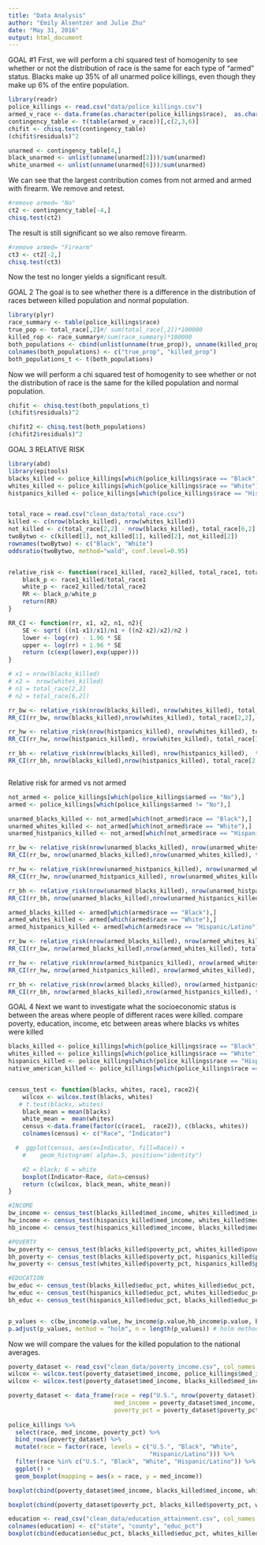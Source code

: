 ```yaml
---
title: "Data Analysis"
author: "Emily Alsentzer and Julie Zhu"
date: "May 31, 2016"
output: html_document
---
```

GOAL #1
First, we will perform a chi squared test of homogenity to see whether or not the distribution of race is the same for each type of "armed" status. Blacks make up 35% of all unarmed police killings, even though they make up 6% of the entire population.
```r
library(readr)
police_killings <- read.csv("data/police_killings.csv")
armed_v_race <- data.frame(as.character(police_killings$race),  as.character(police_killings$armed))
contingency_table <- t(table(armed_v_race))[,c(2,3,6)]
chifit <- chisq.test(contingency_table)
(chifit$residuals)^2

unarmed <- contingency_table[4,]
black_unarmed <- unlist(unname(unarmed[2]))/sum(unarmed)
white_unarmed <- unlist(unname(unarmed[6]))/sum(unarmed)
```

We can see that the largest contribution comes from not armed and armed with firearm. We remove and retest. 
```r
#remove armed= "No"
ct2 <- contingency_table[-4,]
chisq.test(ct2)
```

The result is still significant so we also remove firearm. 
```r
#remove armed= "Firearm"
ct3 <- ct2[-2,]
chisq.test(ct3)
```
Now the test no longer yields a significant result. 

GOAL 2
The goal is to see whether there is a difference in the distribution of races between killed population and normal population.
```r
library(plyr)
race_summary <- table(police_killings$race)
true_pop <- total_race[,2]#/ sum(total_race[,2])*100000
killed_rop <- race_summary#/sum(race_summary)*100000
both_populations <- cbind(unlist(unname(true_prop)), unname(killed_prop))
colnames(both_populations) <- c("true_prop", "killed_prop")
both_populations_t <- t(both_populations)
```

Now we will perform a chi squared test of homogenity to see whether or not the distribution of race is the same for the killed population and normal population.

```r
chifit <- chisq.test(both_populations_t)
(chifit$residuals)^2

chifit2 <- chisq.test(both_populations)
(chifit2$residuals)^2
```

GOAL 3
RELATIVE RISK
```r
library(abd)
library(epitools)
blacks_killed <- police_killings[which(police_killings$race == "Black"),]
whites_killed <- police_killings[which(police_killings$race == "White"),]
histpanics_killed <- police_killings[which(police_killings$race == "Hispanic/Latino"),]


total_race = read.csv("clean_data/total_race.csv")
killed <- c(nrow(blacks_killed), nrow(whites_killed))
not_killed <- c(total_race[2,2] - nrow(blacks_killed), total_race[6,2] - nrow(whites_killed))
twoBytwo <- c(killed[1], not_killed[1], killed[2], not_killed[2])
rownames(twoBytwo) <- c("Black", "White")
oddsratio(twoBytwo, method="wald", conf.level=0.95)


relative_risk <- function(race1_killed, race2_killed, total_race1, total_race2){
    black_p <- race1_killed/total_race1
    white_p <- race2_killed/total_race2
    RR <- black_p/white_p  
    return(RR)
}

RR_CI <- function(rr, x1, x2, n1, n2){
    SE <- sqrt( ((n1-x1)/x1)/n1 + ((n2-x2)/x2)/n2 )
    lower <- log(rr) - 1.96 * SE
    upper <- log(rr) + 1.96 * SE
    return (c(exp(lower),exp(upper)))
}

# x1 = nrow(blacks_killed)
# x2 =  nrow(whites_killed)
# n1 = total_race[2,2]
# n2 = total_race[6,2])

rr_bw <- relative_risk(nrow(blacks_killed), nrow(whites_killed), total_race[2,2], total_race[6,2])
RR_CI(rr_bw, nrow(blacks_killed),nrow(whites_killed), total_race[2,2], total_race[6,2])

rr_hw <- relative_risk(nrow(histpanics_killed), nrow(whites_killed), total_race[3,2], total_race[6,2])
RR_CI(rr_hw, nrow(histpanics_killed), nrow(whites_killed), total_race[3,2], total_race[6,2])

rr_bh <- relative_risk(nrow(blacks_killed), nrow(histpanics_killed),  total_race[2,2], total_race[3,2])
RR_CI(rr_bh, nrow(blacks_killed),nrow(histpanics_killed), total_race[2,2], total_race[3,2])



```

Relative risk for armed vs not armed
```r
not_armed <- police_killings[which(police_killings$armed == "No"),]
armed <- police_killings[which(police_killings$armed != "No"),]

unarmed_blacks_killed <- not_armed[which(not_armed$race == "Black"),]
unarmed_whites_killed <- not_armed[which(not_armed$race == "White"),]
unarmed_histpanics_killed <- not_armed[which(not_armed$race == "Hispanic/Latino"),]

rr_bw <- relative_risk(nrow(unarmed_blacks_killed), nrow(unarmed_whites_killed), total_race[2,2], total_race[6,2])
RR_CI(rr_bw, nrow(unarmed_blacks_killed),nrow(unarmed_whites_killed), total_race[2,2], total_race[6,2])

rr_hw <- relative_risk(nrow(unarmed_histpanics_killed), nrow(unarmed_whites_killed), total_race[3,2], total_race[6,2])
RR_CI(rr_hw, nrow(unarmed_histpanics_killed), nrow(unarmed_whites_killed), total_race[3,2], total_race[6,2])

rr_bh <- relative_risk(nrow(unarmed_blacks_killed), nrow(unarmed_histpanics_killed),  total_race[2,2], total_race[3,2])
RR_CI(rr_bh, nrow(unarmed_blacks_killed),nrow(unarmed_histpanics_killed), total_race[2,2], total_race[3,2])

armed_blacks_killed <- armed[which(armed$race == "Black"),]
armed_whites_killed <- armed[which(armed$race == "White"),]
armed_histpanics_killed <- armed[which(armed$race == "Hispanic/Latino"),]

rr_bw <- relative_risk(nrow(armed_blacks_killed), nrow(armed_whites_killed), total_race[2,2], total_race[6,2])
RR_CI(rr_bw, nrow(armed_blacks_killed),nrow(armed_whites_killed), total_race[2,2], total_race[6,2])

rr_hw <- relative_risk(nrow(armed_histpanics_killed), nrow(armed_whites_killed), total_race[3,2], total_race[6,2])
RR_CI(rr_hw, nrow(armed_histpanics_killed), nrow(armed_whites_killed), total_race[3,2], total_race[6,2])

rr_bh <- relative_risk(nrow(armed_blacks_killed), nrow(armed_histpanics_killed),  total_race[2,2], total_race[3,2])
RR_CI(rr_bh, nrow(armed_blacks_killed),nrow(armed_histpanics_killed), total_race[2,2], total_race[3,2])


```



GOAL 4
Next we want to investigate what the socioeconomic status is between the areas where people of different races were killed.
compare poverty, education, income, etc between areas where blacks vs whites were killed

```r
blacks_killed <- police_killings[which(police_killings$race == "Black"),]
whites_killed <- police_killings[which(police_killings$race == "White"),]
hispanics_killed <- police_killings[which(police_killings$race == "Hispanic/Latino"),]
native_american_killed <- police_killings[which(police_killings$race == "Native American"),]


census_test <- function(blacks, whites, race1, race2){
    wilcox <- wilcox.test(blacks, whites)
   # t.test(blacks, whites) 
    black_mean = mean(blacks)
    white_mean =  mean(whites)
    census <-data.frame(factor(c(race1,  race2)), c(blacks, whites))
    colnames(census) <- c("Race", "Indicator")

  #  ggplot(census, aes(x=Indicator, fill=Race)) +
    #    geom_histogram( alpha=.5, position="identity")

    #2 = black; 6 = white
    boxplot(Indicator~Race, data=census)
    return (c(wilcox, black_mean, white_mean))
}

#INCOME
bw_income <- census_test(blacks_killed$med_income, whites_killed$med_income, blacks_killed$race, whites_killed$race) #significant
hw_income <- census_test(hispanics_killed$med_income, whites_killed$med_income, hispanics_killed$race, whites_killed$race) #significant
hb_income <- census_test(hispanics_killed$med_income, blacks_killed$med_income, hispanics_killed$race, blacks_killed$race) #significant

#POVERTY
bw_poverty <- census_test(blacks_killed$poverty_pct, whites_killed$poverty_pct, blacks_killed$race, whites_killed$race) # Not significant
bh_poverty <- census_test(blacks_killed$poverty_pct, hispanics_killed$poverty_pct, blacks_killed$race, hispanics_killed$race)
hw_poverty <- census_test(whites_killed$poverty_pct, hispanics_killed$poverty_pct, whites_killed$race, hispanics_killed$race)

#EDUCATION
bw_educ <- census_test(blacks_killed$educ_pct, whites_killed$educ_pct, blacks_killed$race, whites_killed$race) # Not significant
hw_educ <- census_test(hispanics_killed$educ_pct, whites_killed$educ_pct, hispanics_killed$race, whites_killed$race) # Not significant
bh_educ <- census_test(hispanics_killed$educ_pct, blacks_killed$educ_pct, hispanics_killed$race, blacks_killed$race) # Not significant


p_values <- c(bw_income$p.value, hw_income$p.value,hb_income$p.value, bw_poverty$p.value, bh_poverty$p.value, hw_poverty$p.value, bw_educ$p.value, hw_educ$p.value, bh_educ$p.value)
p.adjust(p_values, method = "holm", n = length(p_values)) # holm method

```

Now we will compare the values for the killed population to the national averages.
```r
poverty_dataset <- read_csv("clean_data/poverty_income.csv", col_names = TRUE)
wilcox <- wilcox.test(poverty_dataset$med_income, police_killings$med_income)
wilcox <- wilcox.test(poverty_dataset$med_income, blacks_killed$med_income)

poverty_dataset <- data_frame(race = rep("U.S.", nrow(poverty_dataset)),
                              med_income = poverty_dataset$med_income,
                              poverty_pct = poverty_dataset$poverty_pct)
  
police_killings %>%
  select(race, med_income, poverty_pct) %>%
  bind_rows(poverty_dataset) %>%
  mutate(race = factor(race, levels = c("U.S.", "Black", "White", 
                                        "Hispanic/Latino"))) %>%
  filter(race %in% c("U.S.", "Black", "White", "Hispanic/Latino")) %>%
  ggplot() +
  geom_boxplot(mapping = aes(x = race, y = med_income))

boxplot(cbind(poverty_dataset$med_income, blacks_killed$med_income, whites_killed$med_income, hispanics_killed$med_income), names=c("U.S.", "Black", "White", "Hispanic/Latino"), xlab = "Population", ylab= "Median Household Income")

boxplot(cbind(poverty_dataset$poverty_pct, blacks_killed$poverty_pct, whites_killed$poverty_pct, hispanics_killed$poverty_pct), names=c("U.S.", "Black", "White", "Hispanic/Latino"), xlab = "Population", ylab= "Percent Below the Poverty Line")

education <- read_csv("clean_data/education_attainment.csv", col_names = TRUE, skip = 1)
colnames(education) <- c("state", "county", "educ_pct")
boxplot(cbind(education$educ_pct, blacks_killed$educ_pct, whites_killed$educ_pct, hispanics_killed$educ_pct), names=c("U.S.", "Black", "White", "Hispanic/Latino"), xlab = "Population", ylab= "Percent with High School Diploma/ GED", title ="title")
```


